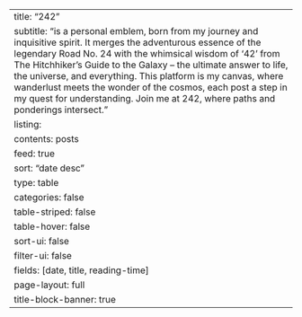 ---
title: "242"
subtitle: "is a personal emblem, born from my journey and inquisitive spirit. It merges the adventurous essence of the legendary Road No. 24 with the whimsical wisdom of '42' from The Hitchhiker's Guide to the Galaxy – the ultimate answer to life, the universe, and everything. This platform is my canvas, where wanderlust meets the wonder of the cosmos, each post a step in my quest for understanding. Join me at 242, where paths and ponderings intersect."
listing:
  contents: posts
  feed: true
  sort: "date desc"
  type: table
  categories: false
  table-striped: false
  table-hover: false
  sort-ui: false
  filter-ui: false
  fields: [date, title, reading-time]
page-layout: full
title-block-banner: true
---